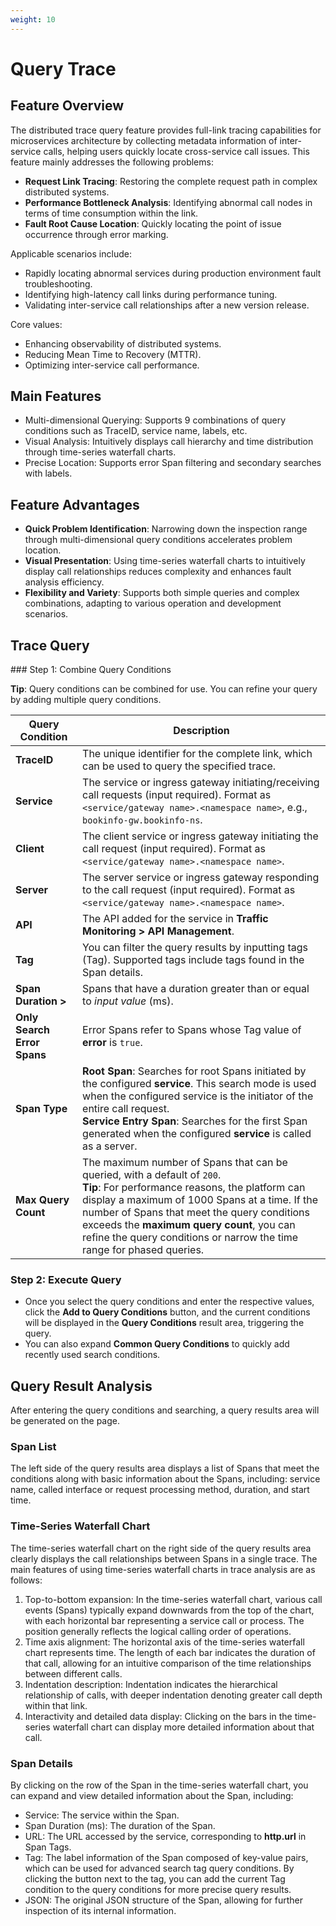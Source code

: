 ```yaml
---
weight: 10
---
```


# Query Trace

## Feature Overview

The distributed trace query feature provides full-link tracing capabilities for microservices architecture by collecting metadata information of inter-service calls, helping users quickly locate cross-service call issues. This feature mainly addresses the following problems:

- **Request Link Tracing**: Restoring the complete request path in complex distributed systems.
- **Performance Bottleneck Analysis**: Identifying abnormal call nodes in terms of time consumption within the link.
- **Fault Root Cause Location**: Quickly locating the point of issue occurrence through error marking.

Applicable scenarios include:

- Rapidly locating abnormal services during production environment fault troubleshooting.
- Identifying high-latency call links during performance tuning.
- Validating inter-service call relationships after a new version release.

Core values:

- Enhancing observability of distributed systems.
- Reducing Mean Time to Recovery (MTTR).
- Optimizing inter-service call performance.

## Main Features

- Multi-dimensional Querying: Supports 9 combinations of query conditions such as TraceID, service name, labels, etc.
- Visual Analysis: Intuitively displays call hierarchy and time distribution through time-series waterfall charts.
- Precise Location: Supports error Span filtering and secondary searches with labels.

## Feature Advantages

- **Quick Problem Identification**: Narrowing down the inspection range through multi-dimensional query conditions accelerates problem location.
- **Visual Presentation**: Using time-series waterfall charts to intuitively display call relationships reduces complexity and enhances fault analysis efficiency.
- **Flexibility and Variety**: Supports both simple queries and complex combinations, adapting to various operation and development scenarios.

## Trace Query

<Steps>
  ### Step 1: Combine Query Conditions

  **Tip**: Query conditions can be combined for use. You can refine your query by adding multiple query conditions.

  | Query Condition      | Description                                                                                                           |
  | ------------------ | ------------------------------------------------------------------------------------------------------------------ |
  | **TraceID**        | The unique identifier for the complete link, which can be used to query the specified trace.                  |
  | **Service**        | The service or ingress gateway initiating/receiving call requests (input required). Format as `<service/gateway name>.<namespace name>`, e.g., `bookinfo-gw.bookinfo-ns`. |
  | **Client**         | The client service or ingress gateway initiating the call request (input required). Format as `<service/gateway name>.<namespace name>`.  |
  | **Server**        | The server service or ingress gateway responding to the call request (input required). Format as `<service/gateway name>.<namespace name>`.  |
  | **API**           | The API added for the service in **Traffic Monitoring > API Management**.       |
  | **Tag**           | You can filter the query results by inputting tags (Tag). Supported tags include tags found in the Span details. |
  | **Span Duration >** | Spans that have a duration greater than or equal to *input value* (ms).                                    |
  | **Only Search Error Spans** | Error Spans refer to Spans whose Tag value of **error** is `true`.                                             |
  | **Span Type**      | **Root Span**: Searches for root Spans initiated by the configured **service**. This search mode is used when the configured service is the initiator of the entire call request. <br />**Service Entry Span**: Searches for the first Span generated when the configured **service** is called as a server.         |
  | **Max Query Count**  | The maximum number of Spans that can be queried, with a default of `200`. <br />**Tip**: For performance reasons, the platform can display a maximum of 1000 Spans at a time. If the number of Spans that meet the query conditions exceeds the **maximum query count**, you can refine the query conditions or narrow the time range for phased queries.   |

  ### Step 2: Execute Query

  - Once you select the query conditions and enter the respective values, click the **Add to Query Conditions** button, and the current conditions will be displayed in the **Query Conditions** result area, triggering the query.
  - You can also expand **Common Query Conditions** to quickly add recently used search conditions.
</Steps>

## Query Result Analysis

After entering the query conditions and searching, a query results area will be generated on the page.

### Span List

The left side of the query results area displays a list of Spans that meet the conditions along with basic information about the Spans, including: service name, called interface or request processing method, duration, and start time.

### Time-Series Waterfall Chart

The time-series waterfall chart on the right side of the query results area clearly displays the call relationships between Spans in a single trace. The main features of using time-series waterfall charts in trace analysis are as follows:

1. Top-to-bottom expansion: In the time-series waterfall chart, various call events (Spans) typically expand downwards from the top of the chart, with each horizontal bar representing a service call or process. The position generally reflects the logical calling order of operations.
2. Time axis alignment: The horizontal axis of the time-series waterfall chart represents time. The length of each bar indicates the duration of that call, allowing for an intuitive comparison of the time relationships between different calls.
3. Indentation description: Indentation indicates the hierarchical relationship of calls, with deeper indentation denoting greater call depth within that link.
4. Interactivity and detailed data display: Clicking on the bars in the time-series waterfall chart can display more detailed information about that call.

### Span Details

By clicking on the row of the Span in the time-series waterfall chart, you can expand and view detailed information about the Span, including:

- Service: The service within the Span.
- Span Duration (ms): The duration of the Span.
- URL: The URL accessed by the service, corresponding to **http.url** in Span Tags.
- Tag: The label information of the Span composed of key-value pairs, which can be used for advanced search tag query conditions. By clicking the button next to the tag, you can add the current Tag condition to the query conditions for more precise query results.
- JSON: The original JSON structure of the Span, allowing for further inspection of its internal information.
